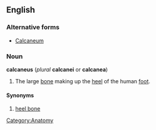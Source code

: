 {{wikipedia}}
==English==
===Alternative forms===
*[[Calcaneum]]
===Noun===
'''calcaneus''' (''plural'' '''calcanei''' or '''calcanea''')

#The large [[bone]] making up the [[heel]] of the human [[foot]].

====Synonyms====
#[[heel bone]]

[[Category:Anatomy]]